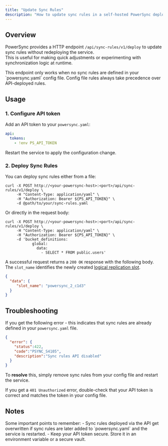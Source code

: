 ```yaml
---
title: "Update Sync Rules"
description: "How to update sync rules in a self-hosted PowerSync deployment"
---
```


## Overview

PowerSync provides a HTTP endpoint `/api/sync-rules/v1/deploy` to update sync rules without redeploying the service.  
This is useful for making quick adjustments or experimenting with synchronization logic at runtime.

<Warning>
This endpoint only works when no sync rules are defined in your `powersync.yaml` config file. Config file rules always take precedence over API-deployed rules.
</Warning>

## Usage

### 1. Configure API token

Add an API token to your `powersync.yaml`:

```yaml powersync.yaml
api:
  tokens:
    - !env PS_API_TOKEN
```

Restart the service to apply the configuration change.

### 2. Deploy Sync Rules

You can deploy sync rules either from a file: 

```shell
curl -X POST http://<your-powersync-host>:<port>/api/sync-rules/v1/deploy \
     -H "Content-Type: application/yaml" \
     -H "Authorization: Bearer ${PS_API_TOKEN}" \
     -d @path/to/your/sync-rules.yaml
```

Or directly in the request body:

```shell
curl -X POST http://<your-powersync-host>:<port>/api/sync-rules/v1/deploy \
     -H "Content-Type: application/yaml" \
     -H "Authorization: Bearer ${PS_API_TOKEN}" \
     -d 'bucket_definitions:
            global:
              data:
                - SELECT * FROM public.users'
```

A successful request returns a `200 OK` response with the following body.
The `slot_name` identifies the newly created [logical replication slot](/usage/lifecycle-maintenance/postgres-maintenance.mdx#logical-replication-slots).

```json
{ 
  "data": {
     "slot_name": "powersync_2_c1d3" 
  }
}
```

## Troubleshooting

If you get the following error - this indicates that sync rules are already defined in your `powersync.yaml` file.

```json
{
  "error": {
    "status":422,
    "code":"PSYNC_S4105",
    "description":"Sync rules API disabled"
  }
}
```

To **resolve** this, simply remove sync rules from your config file and restart the service.

If you get a `401 Unauthorized` error, double-check that your API token is correct and matches the token in your config file.

## Notes
<Info>
Some important points to remember:
- Sync rules deployed via the API get overwritten if sync rules are later added to `powersync.yaml` and the service is restarted.
- Keep your API token secure. Store it in an environment variable or a secure vault.
</Info>